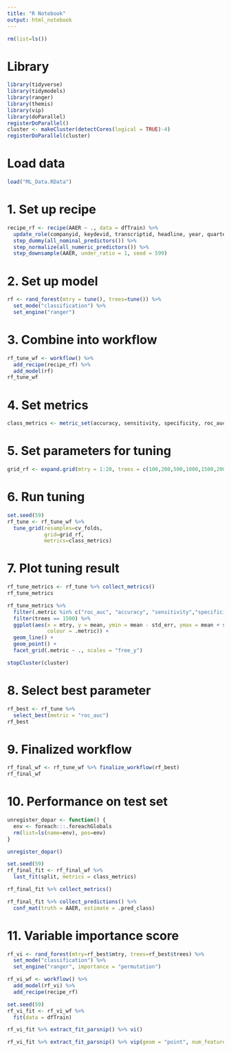 ```yaml
---
title: "R Notebook"
output: html_notebook
---
```


```r
rm(list=ls())
```

# Library

```r
library(tidyverse)
library(tidymodels)
library(ranger)
library(themis)
library(vip)
library(doParallel)
registerDoParallel()
cluster <- makeCluster(detectCores(logical = TRUE)-4)
registerDoParallel(cluster)
```

# Load data

```r
load("ML_Data.RData")
```

# 1. Set up recipe

```r
recipe_rf <- recipe(AAER ~ ., data = dfTrain) %>%
  update_role(companyid, keydevid, transcriptid, headline, year, quarter, cik, new_role = "metadata") %>%
  step_dummy(all_nominal_predictors()) %>%
  step_normalize(all_numeric_predictors()) %>%
  step_downsample(AAER, under_ratio = 1, seed = 599)
```

# 2. Set up model

```r
rf <- rand_forest(mtry = tune(), trees=tune()) %>%
  set_mode("classification") %>%
  set_engine("ranger")
```

# 3. Combine into workflow

```r
rf_tune_wf <- workflow() %>% 
  add_recipe(recipe_rf) %>% 
  add_model(rf)
rf_tune_wf
```

# 4. Set metrics

```r
class_metrics <- metric_set(accuracy, sensitivity, specificity, roc_auc)
```

# 5. Set parameters for tuning

```r
grid_rf <- expand.grid(mtry = 1:20, trees = c(100,200,500,1000,1500,2000))
```

# 6. Run tuning

```r
set.seed(59)
rf_tune <- rf_tune_wf %>% 
  tune_grid(resamples=cv_folds,
            grid=grid_rf, 
            metrics=class_metrics)
```

# 7. Plot tuning result

```r
rf_tune_metrics <- rf_tune %>% collect_metrics()
rf_tune_metrics

```

```r
rf_tune_metrics %>%
  filter(.metric %in% c("roc_auc", "accuracy", "sensitivity","specificity")) %>%
  filter(trees == 1500) %>%
  ggplot(aes(x = mtry, y = mean, ymin = mean - std_err, ymax = mean + std_err, 
             colour = .metric)) +
  geom_line() +
  geom_point() +
  facet_grid(.metric ~ ., scales = "free_y") 
```

```r
stopCluster(cluster)
```

# 8. Select best parameter

```r
rf_best <- rf_tune %>% 
  select_best(metric = "roc_auc")
rf_best
```

# 9. Finalized workflow

```r
rf_final_wf <- rf_tune_wf %>% finalize_workflow(rf_best)
rf_final_wf
```

# 10. Performance on test set

```r
unregister_dopar <- function() {
  env <- foreach:::.foreachGlobals
  rm(list=ls(name=env), pos=env)
}

unregister_dopar()
```

```r
set.seed(59)
rf_final_fit <- rf_final_wf %>% 
  last_fit(split, metrics = class_metrics)

rf_final_fit %>% collect_metrics()
```

```r
rf_final_fit %>% collect_predictions() %>% 
  conf_mat(truth = AAER, estimate = .pred_class) 
```

# 11. Variable importance score

```r
rf_vi <- rand_forest(mtry=rf_best$mtry, trees=rf_best$trees) %>%
  set_mode("classification") %>%
  set_engine("ranger", importance = "permutation")

rf_vi_wf <- workflow() %>% 
  add_model(rf_vi) %>% 
  add_recipe(recipe_rf)

set.seed(59)
rf_vi_fit <- rf_vi_wf %>% 
  fit(data = dfTrain)

rf_vi_fit %>% extract_fit_parsnip() %>% vi()

rf_vi_fit %>% extract_fit_parsnip() %>% vip(geom = "point", num_features = 10)

```